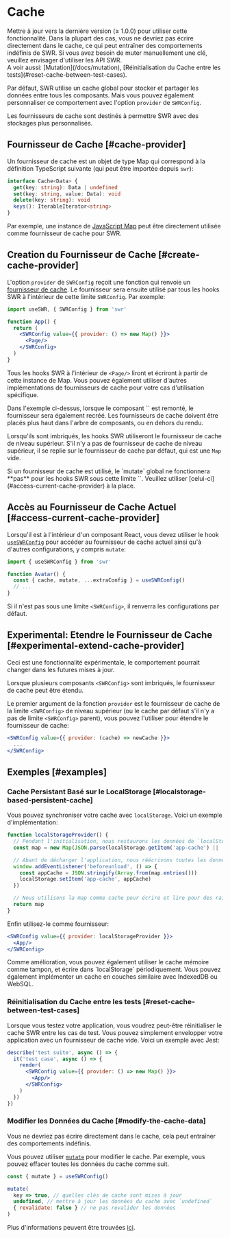 
# Cache

<Callout>
  Mettre à jour vers la dernière version (≥ 1.0.0) pour utiliser cette fonctionnalité.
</Callout>

<Callout emoji="⚠️">
  Dans la plupart des cas, vous ne devriez pas écrire directement dans le cache, ce qui peut entraîner des comportements indéfinis de SWR. Si vous avez besoin de muter manuellement une clé, veuillez envisager d'utiliser les API SWR.<br/>
  A voir aussi: [Mutation](/docs/mutation), [Réinitialisation du Cache entre les tests](#reset-cache-between-test-cases).
</Callout>

Par défaut, SWR utilise un cache global pour stocker et partager les données entre tous les composants. Mais vous pouvez également personnaliser ce comportement avec l'option `provider` de `SWRConfig`.

Les fournisseurs de cache sont destinés à permettre SWR avec des stockages plus personnalisés.

## Fournisseur de Cache [#cache-provider]

Un fournisseur de cache est un objet de type Map qui correspond à la définition TypeScript suivante (qui peut être importée depuis `swr`):

```typescript
interface Cache<Data> {
  get(key: string): Data | undefined
  set(key: string, value: Data): void
  delete(key: string): void
  keys(): IterableIterator<string>
}
```

Par exemple, une instance de [JavaScript Map](https://developer.mozilla.org/en-US/docs/Web/JavaScript/Reference/Global_Objects/Map) peut être directement utilisée comme fournisseur de cache pour SWR.

## Creation du Fournisseur de Cache [#create-cache-provider]

L'option `provider` de `SWRConfig` reçoit une fonction qui renvoie un [fournisseur de cache](#cache-provider). Le fournisseur sera ensuite utilisé par tous les hooks SWR à l'intérieur de cette limite `SWRConfig`. Par exemple:

```jsx
import useSWR, { SWRConfig } from 'swr'

function App() {
  return (
    <SWRConfig value={{ provider: () => new Map() }}>
      <Page/>
    </SWRConfig>
  )
}
```

Tous les hooks SWR à l'intérieur de `<Page/>` liront et écriront à partir de cette instance de Map. Vous pouvez également utiliser d'autres implémentations de fournisseurs de cache pour votre cas d'utilisation spécifique.

<Callout>
  Dans l'exemple ci-dessus, lorsque le composant `<App/>` est remonté, le fournisseur sera également recréé. Les fournisseurs de cache doivent être placés plus haut dans l'arbre de composants, ou en dehors du rendu.
</Callout>


<div className="my-8">
  <Cache/>
</div>

Lorsqu'ils sont imbriqués, les hooks SWR utiliseront le fournisseur de cache de niveau supérieur. S'il n'y a pas de fournisseur de cache de niveau supérieur, il se replie sur le fournisseur de cache par défaut, qui est une `Map` vide.

<Callout emoji="⚠️">
  Si un fournisseur de cache est utilisé, le `mutate` global ne fonctionnera **pas** pour les hooks SWR sous cette limite `<SWRConfig>`. Veuillez utiliser [celui-ci](#access-current-cache-provider) à la place.
</Callout>

## Accès au Fournisseur de Cache Actuel [#access-current-cache-provider]

Lorsqu'il est à l'intérieur d'un composant React, vous devez utiliser le hook [`useSWRConfig`](/docs/global-configuration#access-to-global-configurations) pour accéder au fournisseur de cache actuel ainsi qu'à d'autres configurations, y compris `mutate`:

```jsx
import { useSWRConfig } from 'swr'

function Avatar() {
  const { cache, mutate, ...extraConfig } = useSWRConfig()
  // ...
}
```

Si il n'est pas sous une limite `<SWRConfig>`, il renverra les configurations par défaut.

## Experimental: Etendre le Fournisseur de Cache [#experimental-extend-cache-provider]

<Callout emoji="🧪">
  Ceci est une fonctionnalité expérimentale, le comportement pourrait changer dans les futures mises à jour.
</Callout>

Lorsque plusieurs composants `<SWRConfig>` sont imbriqués, le fournisseur de cache peut être étendu.

Le premier argument de la fonction `provider` est le fournisseur de cache de la limite `<SWRConfig>` de niveau supérieur (ou le cache par défaut s'il n'y a pas de limite `<SWRConfig>` parent), vous pouvez l'utiliser pour étendre le fournisseur de cache:

```jsx
<SWRConfig value={{ provider: (cache) => newCache }}>
  ...
</SWRConfig>
```

## Exemples [#examples]

### Cache Persistant Basé sur le LocalStorage [#localstorage-based-persistent-cache]

Vous pouvez synchroniser votre cache avec `localStorage`. Voici un exemple d'implémentation:

```jsx
function localStorageProvider() {
  // Pendant l'initialisation, nous restaurons les données de `localStorage` dans une map.
  const map = new Map(JSON.parse(localStorage.getItem('app-cache') || '[]'))

  // Abant de décharger l'application, nous réécrivons toutes les données dans `localStorage`.
  window.addEventListener('beforeunload', () => {
    const appCache = JSON.stringify(Array.from(map.entries()))
    localStorage.setItem('app-cache', appCache)
  })

  // Nous utilisons la map comme cache pour écrire et lire pour des raisons de performance.
  return map
}
```

Enfin utilisez-le comme fournisseur:

```jsx
<SWRConfig value={{ provider: localStorageProvider }}>
  <App/>
</SWRConfig>
```

<Callout>
  Comme amélioration, vous pouvez également utiliser le cache mémoire comme tampon, et écrire dans `localStorage` périodiquement. Vous pouvez également implémenter un cache en couches similaire avec IndexedDB ou WebSQL.
</Callout>

### Réinitialisation du Cache entre les tests [#reset-cache-between-test-cases]

Lorsque vous testez votre application, vous voudrez peut-être réinitialiser le cache SWR entre les cas de test. Vous pouvez simplement envelopper votre application avec un fournisseur de cache vide. Voici un exemple avec Jest:

```jsx
describe('test suite', async () => {
  it('test case', async () => {
    render(
      <SWRConfig value={{ provider: () => new Map() }}>
        <App/>
      </SWRConfig>
    )
  })
})
```

### Modifier les Données du Cache [#modify-the-cache-data]

<Callout emoji="🚨" type="error">
  Vous ne devriez pas écrire directement dans le cache, cela peut entraîner des comportements indéfinis.
</Callout>

Vous pouvez utiliser [`mutate`](/docs/mutation) pour modifier le cache. Par exemple, vous pouvez effacer toutes les données du cache comme suit.

```jsx
const { mutate } = useSWRConfig()

mutate(
  key => true, // quelles clés de cache sont mises à jour
  undefined, // mettre à jour les données du cache avec `undefined`
  { revalidate: false } // ne pas revalider les données
)
```

Plus d'informations peuvent être trouvées [ici](/docs/arguments#multiple-arguments).
